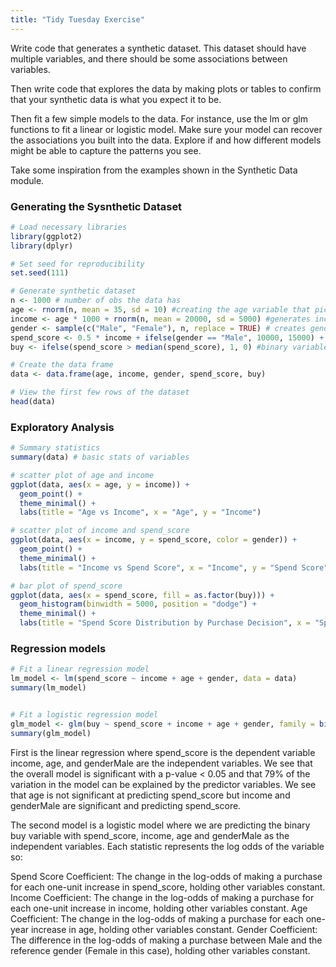 ```yaml
---
title: "Tidy Tuesday Exercise"
---
```


Write code that generates a synthetic dataset. This dataset should have multiple variables, and there should be some associations between variables.

Then write code that explores the data by making plots or tables to confirm that your synthetic data is what you expect it to be.

Then fit a few simple models to the data. For instance, use the lm or glm functions to fit a linear or logistic model. Make sure your model can recover the associations you built into the data. Explore if and how different models might be able to capture the patterns you see.

Take some inspiration from the examples shown in the Synthetic Data module.

### Generating the Sysnthetic Dataset

```r
# Load necessary libraries
library(ggplot2)
library(dplyr)

# Set seed for reproducibility
set.seed(111)

# Generate synthetic dataset
n <- 1000 # number of obs the data has
age <- rnorm(n, mean = 35, sd = 10) #creating the age variable that picks from a random sample with a mean of 35 and sd of 10
income <- age * 1000 + rnorm(n, mean = 20000, sd = 5000) #generates income variable that is a formula of age which adds a number from a random sample with a mean of 20000 and sd of 5000
gender <- sample(c("Male", "Female"), n, replace = TRUE) # creates gender by randomly selecting Male or Female
spend_score <- 0.5 * income + ifelse(gender == "Male", 10000, 15000) + rnorm(n, mean = 0, sd = 3000) #creates a spending score variable that is influenced by income and gender
buy <- ifelse(spend_score > median(spend_score), 1, 0) #binary variable based on spend score

# Create the data frame
data <- data.frame(age, income, gender, spend_score, buy)

# View the first few rows of the dataset
head(data)
```

### Exploratory Analysis

```r
# Summary statistics
summary(data) # basic stats of variables

# scatter plot of age and income
ggplot(data, aes(x = age, y = income)) +
  geom_point() +
  theme_minimal() +
  labs(title = "Age vs Income", x = "Age", y = "Income")

# scatter plot of income and spend_score
ggplot(data, aes(x = income, y = spend_score, color = gender)) +
  geom_point() +
  theme_minimal() +
  labs(title = "Income vs Spend Score", x = "Income", y = "Spend Score")

# bar plot of spend_score
ggplot(data, aes(x = spend_score, fill = as.factor(buy))) +
  geom_histogram(binwidth = 5000, position = "dodge") +
  theme_minimal() +
  labs(title = "Spend Score Distribution by Purchase Decision", x = "Spend Score", fill = "Buy")
```

### Regression models

```r
# Fit a linear regression model
lm_model <- lm(spend_score ~ income + age + gender, data = data)
summary(lm_model)


# Fit a logistic regression model
glm_model <- glm(buy ~ spend_score + income + age + gender, family = binomial(link = "logit"), data = data)
summary(glm_model)
```

First is the linear regression where spend_score is the dependent variable income, age, and genderMale are the independent variables. We see that the overall model is significant with a p-value < 0.05 and that 79% of the variation in the model can be explained by the predictor variables. We see that age is not significant at predicting spend_score but income and genderMale are significant and predicting spend_score.

The second model is a logistic model where we are predicting the binary buy variable with spend_score, income, age and genderMale as the independent variables. Each statistic represents the log odds of the variable so:

Spend Score Coefficient: The change in the log-odds of making a purchase for each one-unit increase in spend_score, holding other variables constant.
Income Coefficient: The change in the log-odds of making a purchase for each one-unit increase in income, holding other variables constant.
Age Coefficient: The change in the log-odds of making a purchase for each one-year increase in age, holding other variables constant.
Gender Coefficient: The difference in the log-odds of making a purchase between Male and the reference gender (Female in this case), holding other variables constant.


